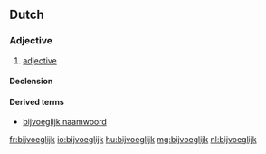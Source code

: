 ==Dutch==

===Adjective===
{{nl-adj}}

# [[adjective]]

====Declension====
{{nl-decl-adj}}

====Derived terms====
*[[bijvoeglijk naamwoord]]

[[fr:bijvoeglijk]]
[[io:bijvoeglijk]]
[[hu:bijvoeglijk]]
[[mg:bijvoeglijk]]
[[nl:bijvoeglijk]]
